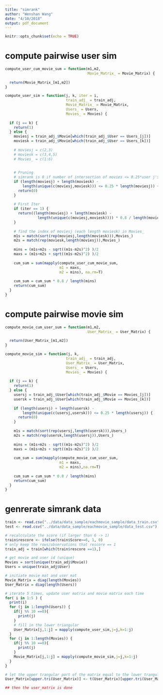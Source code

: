 ```yaml
---
title: "simrank"
author: "Wenshan Wang"
date: "4/10/2018"
output: pdf_document
---
```


```r
knitr::opts_chunk$set(echo = TRUE)
```

# compute pairwise user sim
```r
compute_user_cum_movie_sum = function(m1,m2,
                                      Movie_Matrix_ = Movie_Matrix) {
  
  return(Movie_Matrix_[m1,m2])
}

compute_user_sim = function(j, k, iter = i,
                            train_adj_ = train_adj,
                            Movie_Matrix_ = Movie_Matrix,
                            Users_ = Users,
                            Movies_ = Movies) {
  
  if (j == k) {
    return(1)
  } else {
    moviesj = train_adj_$Movie[which(train_adj_$User == Users_[j])]
    moviesk = train_adj_$Movie[which(train_adj_$User == Users_[k])]
    
    # moviesj = c(2,3)
    # moviesk = c(3,4,5)
    # Movies_ = c(1:6)
    
    
    # Pruning
    # simrank is 0 if number of intersection of movies <= 0.25*user j's number of movie
    if (length(moviesj) + length(moviesk) - 
        length(unique(c(moviesj,moviesk))) <= 0.25 * length(moviesj)) {
      return(0)
    }
    
    # First Iter
    if (iter == 1) {
      return((length(moviesj) + length(moviesk) - 
               length(unique(c(moviesj,moviesk)))) * 0.8 / length(moviesk) / length(moviesj))
    }
    
    # find the index of moviesj (each length moviesk) in Movies_
    m1s = match(sort(rep(moviesj,length(moviesk))),Movies_)
    m2s = match(rep(moviesk,length(moviesj)),Movies_)
    
    mins = (m1s+m2s - sqrt((m1s-m2s)^2) )/2
    maxs = (m1s+m2s + sqrt((m1s-m2s)^2) )/2
    
    cum_sum = sum(mapply(compute_user_cum_movie_sum,
                         m1 = maxs, 
                         m2 = mins), na.rm=T)
    
    cum_sum = cum_sum * 0.8 / length(mins)
    return(cum_sum)
  }
}
```

# compute pairwise movie sim
```r
compute_movie_cum_user_sum = function(m1,m2,
                                      User_Matrix_ = User_Matrix) {
  
  return(User_Matrix_[m1,m2])
}

compute_movie_sim = function(j, k, 
                            train_adj_ = train_adj,
                            User_Matrix_ = User_Matrix,
                            Users_ = Users,
                            Movies_ = Movies) {
  
  if (j == k) {
    return(1)
  } else {
    usersj = train_adj_$User[which(train_adj_$Movie == Movies_[j])]
    usersk = train_adj_$User[which(train_adj_$Movie == Movies_[k])]
    
    if (length(usersj) + length(usersk) - 
        length(unique(c(usersj,usersk))) <= 0.25 * length(usersj)) {
      return(0)
    }
    
    m1s = match(sort(rep(usersj,length(usersk))),Users_)
    m2s = match(rep(usersk,length(usersj)),Users_)
    
    mins = (m1s+m2s - sqrt((m1s-m2s)^2) )/2
    maxs = (m1s+m2s + sqrt((m1s-m2s)^2) )/2
    
    cum_sum = sum(mapply(compute_movie_cum_user_sum,
                         m1 = maxs, 
                         m2 = mins),na.rm=T)
    
    cum_sum = cum_sum * 0.8 / length(mins)
    return(cum_sum)
  }
}

```



# genrerate simrank data
```r
train <- read.csv("../data/data_sample/eachmovie_sample/data_train.csv")
test <- read.csv("../data/data_sample/eachmovie_sample/data_test.csv")

# recalcculate the score (if larger than 6 -> 1)
train$rescore <- ifelse(train$Score>=6, 1, 0)
# only keep the rows/observations that rescore == 1
train_adj = train[which(train$rescore ==1),]

# get movie and user id (unique)
Movies = sort(unique(train_adj$Movie))
Users = unique(train_adj$User)

# initiate movie mat and user mat
Movie_Matrix = diag(length(Movies))
User_Matrix = diag(length(Users))

# iterate 5 times, update user matrix and movie matrix each time
for( i in 1:5 ) {
  print(i)
  for (j in 1:length(Users)) {
    if(j %% 10 ==0){
      print(j)
    }
    # fill in the lower triangular 
    User_Matrix[j,1:j] = mapply(compute_user_sim,j=j,k=1:j)
  }
  for (j in 1:length(Movies)) {
    if(j %% 10 ==0){
      print(j)
    }
    Movie_Matrix[j,1:j] = mapply(compute_movie_sim,j=j,k=1:j)
  }
}

# let the upper trangular part of the matrix equal to the lower trangular part of the matrix
User_Matrix[upper.tri(User_Matrix)] <- t(User_Matrix)[upper.tri(User_Matrix)]

## then the user_matrix is done

```

